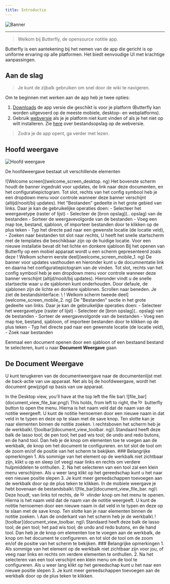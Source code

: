 ```yaml
---
title: Introductie
---
```



![Banner](/img/banner.png)

---

> Welkom bij Butterfly, de opensource notitie app.

Butterfly is een aantekening bij het nemen van de app die gericht is op uniforme ervaring op alle platformen. Het biedt eenvoudige UI met krachtige aanpassingen.

## Aan de slag

> Je kunt de zijbalk gebruiken om snel door de wiki te navigeren.

Om te beginnen met werken aan de app heb je twee opties:

1. [Downloads](/downloads) de app versie die geschikt is voor je platform (Butterfly kan worden uitgevoerd op de meeste mobiele, desktop- en webplatforms).
2. Gebruik [webversie](https://web.butterfly.linwood.dev) als je je platform niet kunt vinden of als je het niet op wilt installeren. Zie [here](opslag#web) over bestandsopslag op de webversie.

> Zodra je de app opent, ga verder met lezen.

## Hoofd weergave

![Hoofd weergave](main.png)

De hoofdweergave bestaat uit verschillende elementen

<Tabs syncKey="platform">
    <TabItem label="Desktop">
        ![Welcome screen](welcome_screen_desktop. ng)
        Het bovenste scherm houdt de banner ingedrukt voor updates, de link naar deze documenten, en het <Gear className="inline-icon"/> configuratiepictogram. Tot slot, rechts van het <Gear className="inline-icon"/> config symbool heb je een dropdown menu voor controle wanneer deze banner verschijnt (altijd/nooit/bij updates).
        Het "Bestanden" gedeelte in het grote gebied van links. Daar je kan de gebruikelijke operaties doen:
        - Selecteer het weergavetype (raster of lijst)
        - Selecteer de [bron opslag](.. opslag) van de bestanden
        - Sorteer de weergavevolgorde van de bestanden
        - Voeg een map toe, bestand, sjabloon, of importeer bestanden door te klikken op de <Plus className="inline-icon"/> plus teken
        - Typ het directe pad naar een gewenste locatie (de locatie veld),
        - Zoeken naar bestanden
        tot slot naar rechts, U heeft het snelle startscherm met de templates die beschikbaar zijn op de huidige locatie. Voor een nieuwe installatie bevat dit het lichte en donkere sjabloon
    </TabItem>
    <TabItem label="Mobile">
        Bij het openen van Butterfly op een mobiel apparaat wordt u een scherm gepresenteerd zoals deze
        ! Welkom scherm eerste deel](welcome_screen_mobile_1. ng)
        De banner voor updates vasthouden en hieronder kunt u de documnentatie link en daarna het configuratiepictogram van de <Gear className="inline-icon"/> vinden. Tot slot, rechts van het <Gear className="inline-icon"/> config symbool heb je een dropdown menu voor controle wanneer deze banner verschijnt (altijd/nooit/bij updates).
        Hieronder vindt u de snelle startsectie waar u de sjablonen kunt onderhouden. Door defaule, de sjablonen zijn de lichte en donkere sjablonen.
        Scrollen naar beneden. Je ziet de bestandsinterface:
        \
        ! Welkom scherm tweede deel](welcome_screen_mobile_2. ng)  
        De "Bestanden" sectie in het grote gedeelte van links. Daar je kan de gebruikelijke operaties doen:
        - Selecteer het weergavetype (raster of lijst)
        - Selecteer de [bron opslag](.. opslag) van de bestanden
        - Sorteer de weergavevolgorde van de bestanden
        - Voeg een map toe, bestand, sjabloon, of importeer bestanden door te klikken op de <Plus className="inline-icon"/> plus teken
        - Typ het directe pad naar een gewenste locatie (de locatie veld),
        - Zoek naar bestanden
 </TabItem>
</Tabs>

Eenmaal een document openen door een sjabloon of een bestaand bestand te selecteren, kunt u naar **Document Weergave** gaan

## De Document Weergave

U kunt terugkeren van de documentweergave naar de documentenlijst met de back-actie van uw apparaat. Net als bij de hoofdweergave, wordt het document gewijzigd op basis van uw apparaat.

<Tabs syncKey="platform">
    <TabItem label="Desktop">
  In the Desktop view, you'll have at the top left the file bar\
  ![file_bar](document_view_file_bar.png)\
  This holds, from left to right, the <img alt="logo" src={logo.src} className="inline-icon" width="16"/> butterfly button to open the menu. Hierna is het naam veld dat de naam van de notitie weergeeft. U kunt de notitie hernoemen door een nieuwe naam in dat veld in te typen en deze op te slaan met de <FloppyDisk className="inline-icon"/> save knop. Ten slotte kan je <MagnifyingGlass className="inline-icon"/> naar elementen binnen de notitie zoeken.
  \
  rechtsboven het scherm heb je de werkbalk\
  ![toolbar](document_view_toolbar. ng)\
  Standaard heeft deze balk de <ScribbleLoop className="inline-icon"/> lasso tool; de <Pen className="inline-icon"/> pen tool; het pad <Path className="inline-icon"/> wis tool; de <ArrowCounterClockwise className="inline-icon"/> undo and <ArrowClockwise className="inline-icon"/> redo butons, en de <Hand className="inline-icon"/> hand tool. Dan heb je de knop <Plus className="inline-icon"/> om elementen toe te voegen aan de werkbalk, de knop <Wrench className="inline-icon"/> om het document te configureren. en tot slot de <Lock className="inline-icon"/> tool om de zoom en/of de positie van het scherm te bekijken.
  ### Belangrijke opmerkingen
  1. Als sommige van het element op de werkbalk niet zichtbaar zijn, klikt u op en sleep (of veeg) naar links en rechts om verdere hulpmiddelen te onthullen.
  2. Na het selecteren van een tool zal een klein menu verschijnen. Als u weer lang klikt op het gereedschap kunt u het naar een nieuwe positie slepen
  3. Je kunt meer gereedschappen toevoegen aan de werkbalk door op de <Plus className="inline-icon"/> plus teken te klikken.
 </TabItem>
 <TabItem label="Mobile">
  In de mobiele weergave je hebt bovenaan de bestandsbalk\
     ![file_bar](document_view_file_bar. ng)\
  Deze houdt, van links tot rechts, de <img alt="logo" src={logo.src} class="inline-icon" width="16"/> vlinder knop om het menu te openen. Hierna is het naam veld dat de naam van de notitie weergeeft. U kunt de notitie hernoemen door een nieuwe naam in dat veld in te typen en deze op te slaan met de <FloppyDisk className="inline-icon"/> save knop. Ten slotte kan je <MagnifyingGlass className="inline-icon"/> naar elementen binnen de notitie zoeken.
  \
  Aan de onderkant van het scherm heb je de werkbalk\
  ![toolbar](document_view_toolbar. ng)\
  Standaard heeft deze balk de <ScribbleLoop className="inline-icon"/> lasso tool; de <Pen className="inline-icon" /> pen tool; het pad <Path className="inline-icon"/> wis tool; de <ArrowCounterClockwise className="inline-icon"/> undo and <ArrowClockwise className="inline-icon"/> redo butons, en de <Hand className="inline-icon"/> hand tool. Dan heb je de knop <Plus className="inline-icon"/> om elementen toe te voegen aan de werkbalk, de knop <Wrench className="inline-icon"/> om het document te configureren. en tot slot de <Lock className="inline-icon"/> tool om de zoom en/of de positie van het scherm te bekijken.
  ### Belangrijke opmerkingen
  1. Als sommige van het element op de werkbalk niet zichtbaar zijn voor jou, of veeg naar links en rechts om verdere elementen te onthullen.
  2. Na het selecteren van een tool verschijnt een klein menu om de tool te configureren. Als u weer lang klikt op het gereedschap kunt u het naar een nieuwe positie slepen
  3. Je kunt meer gereedschappen toevoegen aan de werkbalk door op de <Plus className="inline-icon"/> plus teken te klikken.
 </TabItem>
</Tabs>
